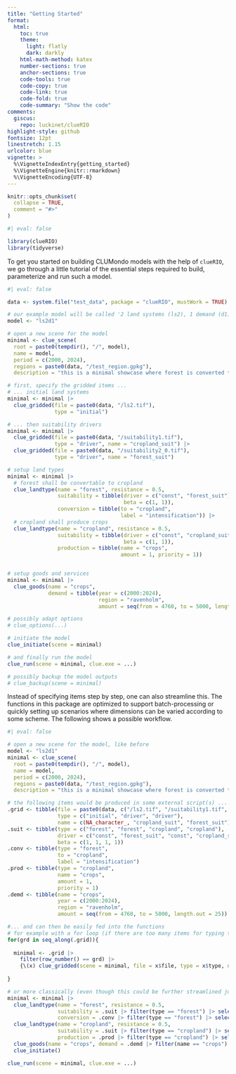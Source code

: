 ```yaml
---
title: "Getting Started"
format:
  html:
    toc: true
    theme: 
      light: flatly
      dark: darkly
    html-math-method: katex
    number-sections: true
    anchor-sections: true
    code-tools: true
    code-copy: true
    code-link: true
    code-fold: true
    code-summary: "Show the code"
comments:
  giscus: 
    repo: luckinet/clueRIO
highlight-style: github
fontsize: 12pt
linestretch: 1.15
urlcolor: blue
vignette: >
  %\VignetteIndexEntry{getting_started}
  %\VignetteEngine{knitr::rmarkdown}
  %\VignetteEncoding{UTF-8}
---
```


```r
knitr::opts_chunk$set(
  collapse = TRUE,
  comment = "#>"
)
```

```r
#| eval: false

library(clueRIO)
library(tidyverse)
```

To get you started on building CLUMondo models with the help of `clueRIO`, we go through a little tutorial of the essential steps required to build, parameterize and run such a model.

```r
#| eval: false

data <- system.file("test_data", package = "clueRIO", mustWork = TRUE)

# our example model will be called '2 land systems (ls2), 1 demand (d1)'.
model <- "ls2d1"

# open a new scene for the model
minimal <- clue_scene(
  root = paste0(tempdir(), "/", model), 
  name = model, 
  period = c(2000, 2024),
  regions = paste0(data, "/test_region.gpkg"),
  description = "this is a minimal showcase where forest is converted to cropland to produce crops.")

# first, specify the gridded items ...
# ... initial land systems
minimal <- minimal |> 
  clue_gridded(file = paste0(data, "/ls2.tif"),
               type = "initial")

# ... then suitability drivers
minimal <- minimal |> 
  clue_gridded(file = paste0(data, "/suitability1.tif"), 
               type = "driver", name = "cropland_suit") |> 
  clue_gridded(file = paste0(data, "/suitability2_0.tif"),
               type = "driver", name = "forest_suit")

# setup land types
minimal <- minimal |> 
  # forest shall be convertable to cropland
  clue_landtype(name = "forest", resistance = 0.5,
                suitability = tibble(driver = c("const", "forest_suit"),
                                     beta = c(1, 1)),
                conversion = tibble(to = "cropland", 
                                    label = "intensification")) |> 
  # cropland shall produce crops
  clue_landtype(name = "cropland", resistance = 0.5,
                suitability = tibble(driver = c("const", "cropland_suit"),
                                     beta = c(1, 1)),
                production = tibble(name = "crops", 
                                    amount = 1, priority = 1))


# setup goods and services
minimal <- minimal |> 
  clue_goods(name = "crops", 
             demand = tibble(year = c(2000:2024), 
                             region = "ravenholm", 
                             amount = seq(from = 4760, to = 5000, length.out = 25)))

# possibly adapt options
# clue_options(...)

# initiate the model
clue_initiate(scene = minimal)

# and finally run the model
clue_run(scene = minimal, clue.exe = ...)

# possibly backup the model outputs
# clue_backup(scene = minimal)
```

Instead of specifying items step by step, one can also streamline this. The functions in this package are optimized to support batch-processing or quickly setting up scenarios where dimensions can be varied according to some scheme. The following shows a possible workflow.

```r
#| eval: false

# open a new scene for the model, like before
model <- "ls2d1"
minimal <- clue_scene(
  root = paste0(tempdir(), "/", model), 
  name = model, 
  period = c(2000, 2024),
  regions = paste0(data, "/test_region.gpkg"),
  description = "this is a minimal showcase where forest is converted to cropland to produce crops.")

# the following items would be produced in some external script(s) ...
.grid <- tibble(file = paste0(data, c("/ls2.tif", "/suitability1.tif", "/suitability2_0.tif")), 
                type = c("initial", "driver", "driver"),
                name = c(NA_character_, "cropland_suit", "forest_suit"))
.suit <- tibble(type = c("forest", "forest", "cropland", "cropland"),
                driver = c("const", "forest_suit", "const", "cropland_suit"),
                beta = c(1, 1, 1, 1))
.conv <- tibble(type = "forest",
                to = "cropland",
                label = "intensification")
.prod <- tibble(type = "cropland", 
                name = "crops",
                amount = 1,
                priority = 1)
.demd <- tibble(name = "crops", 
                year = c(2000:2024), 
                region = "ravenholm", 
                amount = seq(from = 4760, to = 5000, length.out = 25))

#... and can then be easily fed into the functions
# for example with a for loop (if there are too many items for typing them all)
for(grd in seq_along(.grid)){
  
  minimal <- .grid |> 
    filter(row_number() == grd) |> 
    {\(x) clue_gridded(scene = minimal, file = x$file, type = x$type, name = x$name)}()
  
}

# or more classically (even though this could be further streamlined just as above)
minimal <- minimal |>
  clue_landtype(name = "forest", resistance = 0.5,
                suitability = .suit |> filter(type == "forest") |> select(-type),
                conversion = .conv |> filter(type == "forest") |> select(-type)) |>
  clue_landtype(name = "cropland", resistance = 0.5,
                suitability = .suit |> filter(type == "cropland") |> select(-type),
                production = .prod |> filter(type == "cropland") |> select(-type),) |> 
  clue_goods(name = "crops", demand = .demd |> filter(name == "crops") |> select(-name)) |> 
  clue_initiate()

clue_run(scene = minimal, clue.exe = ...)
```

